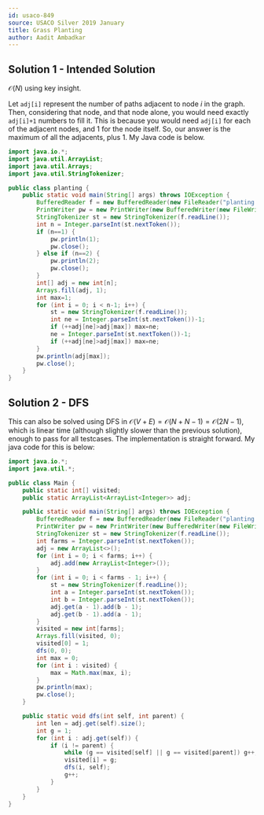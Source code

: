 ```yaml
---
id: usaco-849
source: USACO Silver 2019 January
title: Grass Planting
author: Aadit Ambadkar
---
```


## Solution 1 - Intended Solution

$\mathcal{O}(N)$ using key insight.

Let ```adj[i]``` represent the number of paths adjacent to node $i$ in the graph. Then, considering that node, and that node alone, you would need exactly ```adj[i]+1``` numbers to fill it. This is because you would need ```adj[i]``` for each of the adjacent nodes, and $1$ for the node itself. So, our answer is the maximum of all the adjacents, plus 1. My Java code is below.

```java
import java.io.*;
import java.util.ArrayList;
import java.util.Arrays;
import java.util.StringTokenizer;

public class planting {
    public static void main(String[] args) throws IOException {
        BufferedReader f = new BufferedReader(new FileReader("planting.in"));
        PrintWriter pw = new PrintWriter(new BufferedWriter(new FileWriter("planting.out")));
        StringTokenizer st = new StringTokenizer(f.readLine());
        int n = Integer.parseInt(st.nextToken());
        if (n==1) {
            pw.println(1);
            pw.close();
        } else if (n==2) {
            pw.println(2);
            pw.close();
        }
        int[] adj = new int[n];
        Arrays.fill(adj, 1);
        int max=1;
        for (int i = 0; i < n-1; i++) {
            st = new StringTokenizer(f.readLine());
            int ne = Integer.parseInt(st.nextToken())-1;
            if (++adj[ne]>adj[max]) max=ne;
            ne = Integer.parseInt(st.nextToken())-1;
            if (++adj[ne]>adj[max]) max=ne;
        }
        pw.println(adj[max]);
        pw.close();
    }
}
```

## Solution 2 - DFS

This can also be solved using DFS in $\mathcal{O}(V+E)=\mathcal{O}(N+N-1)=\mathcal{O}(2N-1)$, which is linear time (although slightly slower than the previous solution), enough to pass for all testcases. The implementation is straight forward. My java code for this is below:

```java
import java.io.*;
import java.util.*;

public class Main {
    public static int[] visited;
    public static ArrayList<ArrayList<Integer>> adj;

    public static void main(String[] args) throws IOException {
        BufferedReader f = new BufferedReader(new FileReader("planting.in"));
        PrintWriter pw = new PrintWriter(new BufferedWriter(new FileWriter("planting.out")));
        StringTokenizer st = new StringTokenizer(f.readLine());
        int farms = Integer.parseInt(st.nextToken());
        adj = new ArrayList<>();
        for (int i = 0; i < farms; i++) {
            adj.add(new ArrayList<Integer>());
        }
        for (int i = 0; i < farms - 1; i++) {
            st = new StringTokenizer(f.readLine());
            int a = Integer.parseInt(st.nextToken());
            int b = Integer.parseInt(st.nextToken());
            adj.get(a - 1).add(b - 1);
            adj.get(b - 1).add(a - 1);
        }
        visited = new int[farms];
        Arrays.fill(visited, 0);
        visited[0] = 1;
        dfs(0, 0);
        int max = 0;
        for (int i : visited) {
            max = Math.max(max, i);
        }
        pw.println(max);
        pw.close();
    }

    public static void dfs(int self, int parent) {
        int len = adj.get(self).size();
        int g = 1;
        for (int i : adj.get(self)) {
            if (i != parent) {
                while (g == visited[self] || g == visited[parent]) g++;
                visited[i] = g;
                dfs(i, self);
                g++;
            }
        }
    }
}
```

